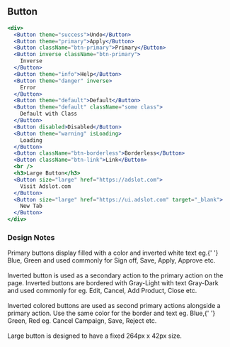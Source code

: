 
## Button

```jsx live=true
<div>
  <Button theme="success">Undo</Button>
  <Button theme="primary">Apply</Button>
  <Button className="btn-primary">Primary</Button>
  <Button inverse className="btn-primary">
    Inverse
  </Button>
  <Button theme="info">Help</Button>
  <Button theme="danger" inverse>
    Error
  </Button>
  <Button theme="default">Default</Button>
  <Button theme="default" className="some class">
    Default with Class
  </Button>
  <Button disabled>Disabled</Button>
  <Button theme="warning" isLoading>
    Loading
  </Button>
  <Button className="btn-borderless">Borderless</Button>
  <Button className="btn-link">Link</Button>
  <br />
  <h3>Large Button</h3>
  <Button size="large" href="https://adslot.com">
    Visit Adslot.com
  </Button>
  <Button size="large" href="https://ui.adslot.com" target="_blank">
    New Tab
  </Button>
</div>
```

### Design Notes

<DesignNotes>
  Primary buttons display filled with a color and inverted white text eg.{' '}
  <span className="text-blue text-bold">Blue</span>, <span className="text-green text-bold">Green</span> and used
  commonly for Sign off, Save, Apply, Approve etc.
  <br />
  <br />
  <span className="text-bold">Inverted button</span> is used as a secondary action to the primary action on the page. Inverted
  buttons are bordered with <span className="text-gray-light text-bold">Gray-Light</span> with text <span className="text-gray-dark text-bold">
    Gray-Dark
  </span> and used commonly for eg. Edit, Cancel, Add Product, Close etc.
  <br />
  <br />
  <span className="text-bold">Inverted colored buttons</span> are used as second primary actions alongside a primary
  action. Use the same color for the border and text eg. <span className="text-blue text-bold">Blue</span>,{' '}
  <span className="text-green text-bold">Green</span>, <span className="text-red text-bold">Red</span> eg. Cancel
  Campaign, Save, Reject etc.
  <br />
  <br />
  <span className="text-bold">Large button</span> is designed to have a fixed 264px x 42px size.
</DesignNotes>
<Props componentName="Button" />
